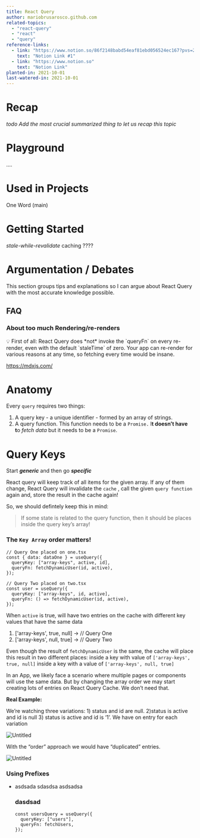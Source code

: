 ```yaml
---
title: React Query
author: mariobrusarosco.github.com
related-topics:
  - "react-query"
  - "react"
  - "query"
reference-links:
  - link: "https://www.notion.so/86f2148babd54eaf81ebd056524ec167?pvs=21"
    text: "Notion Link #1"
  - link: "https://www.notion.so"
    text: "Notion Link"
planted-in: 2021-10-01
last-watered-in: 2021-10-01
---
```


# Recap

_todo Add the most crucial summarized thing to let us recap this topic_

# Playground

….

# Used in Projects

One Word (main)

# Getting Started

*stale-while-revalidate* caching ????

# Argumentation / Debates

This section groups tips and explanations so I can argue about React Query with the most accurate knowledge possible.

## FAQ

### About too much Rendering/re-renders

<Callout>
💡 First of all: React Query does *not* invoke the `queryFn` on every re-render, even with the default `staleTime` of zero. Your app can re-render for various reasons at any time, so fetching every time would be insane.

</Callout>

https://mdxjs.com/

# Anatomy

Every `query` requires two things:

1. A query key - a unique identifier - formed by an array of strings.
2. A query function. This function needs to be a `Promise.` I**t doesn’t have t**o _fetch data_ but it needs to be a `Promise`.

# Query Keys

<Callout>Start **_generic_** and then go **_specific_**</Callout>

React query will keep track of all items for the given array. If any of them change, React Query will invalidate the `cache` , call the given `query function` again and, store the result in the cache again!

So, we should defintely keep this in mind:

> If some state is related to the query function, then it should be places inside the query key’s array!

### The `Key Array` order matters!

```tsx
// Query One placed on one.tsx
const { data: dataOne } = useQuery({
  queryKey: ["array-keys", active, id],
  queryFn: fetchDynamicUser(id, active),
});

// Query Two placed on two.tsx
const user = useQuery({
  queryKey: ["array-keys", id, active],
  queryFn: () => fetchDynamicUser(id, active),
});
```

When `active` is true, will have two entries on the cache with different key values that have the same data

1.  ['array-keys', true, null] → // Query One
2.  ['array-keys', null, true] → // Query Two

Even though the result of `fetchDynamicUser` is the same, the cache will place this result in two different places: inside a key with value of `['array-keys', true, null]` inside a key with a value of `['array-keys', null, true]`

In an App, we likely face a scenario where multiple pages or components will use the same data. But by changing the array order we may start creating lots of entries on React Query Cache. We don’t need that.

**Real Example:**

We’re watching three variations: 1) status and id are null. 2)status is active and id is null 3) status is active and id is ‘1’. We have on entry for each variation

![Untitled](/react-context-01.png)

With the “order” approach we would have “duplicated” entries.

![Untitled](/react-context-01.png)

### Using Prefixes

- asdsada
  sdasdsa
  asdsadsa

  ### dasdsad

  ```tsx
  const usersQuery = useQuery({
    queryKey: ["users"],
    queryFn: fetchUsers,
  });
  ```
